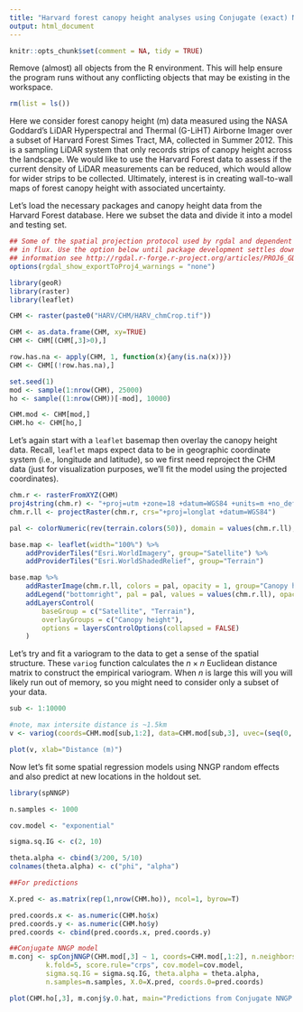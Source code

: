 ```yaml
---
title: "Harvard forest canopy height analyses using Conjugate (exact) NNGP"
output: html_document
---
```


```r
knitr::opts_chunk$set(comment = NA, tidy = TRUE)
```

Remove (almost) all objects from the R environment. This will help ensure the program runs without any conflicting objects that may be existing in the workspace.
```r
rm(list = ls())
```
Here we consider forest canopy height (m) data measured using the NASA Goddard's LiDAR Hyperspectral and Thermal (G-LiHT) Airborne Imager over a subset of Harvard Forest Simes Tract, MA, collected in Summer 2012. This is a sampling LiDAR system that only records strips of canopy height across the landscape. We would like to use the Harvard Forest data to assess if the current density of LiDAR measurements can be reduced, which would allow for wider strips to be collected. Ultimately, interest is in creating wall-to-wall maps of forest canopy height with associated uncertainty.

Let's load the necessary packages and canopy height data from the Harvard Forest database. Here we subset the data and divide it into a model and testing set.
```r
## Some of the spatial projection protocol used by rgdal and dependent packages is
## in flux. Use the option below until package development settles down.  For more
## information see http://rgdal.r-forge.r-project.org/articles/PROJ6_GDAL3.html
options(rgdal_show_exportToProj4_warnings = "none")

library(geoR)
library(raster)
library(leaflet)

CHM <- raster(paste0("HARV/CHM/HARV_chmCrop.tif"))

CHM <- as.data.frame(CHM, xy=TRUE)
CHM <- CHM[(CHM[,3]>0),]

row.has.na <- apply(CHM, 1, function(x){any(is.na(x))})
CHM <- CHM[(!row.has.na),]

set.seed(1)
mod <- sample(1:nrow(CHM), 25000)
ho <- sample((1:nrow(CHM))[-mod], 10000)

CHM.mod <- CHM[mod,]
CHM.ho <- CHM[ho,]
```

Let's again start with a `leaflet` basemap then overlay the canopy height data. Recall, `leaflet` maps expect data to be in geographic coordinate system (i.e., longitude and latitude), so we first need reproject the CHM data (just for visualization purposes, we'll fit the model using the projected coordinates).

```r
chm.r <- rasterFromXYZ(CHM)
proj4string(chm.r) <- "+proj=utm +zone=18 +datum=WGS84 +units=m +no_defs +ellps=WGS84 +towgs84=0,0,0"
chm.r.ll <- projectRaster(chm.r, crs="+proj=longlat +datum=WGS84")

pal <- colorNumeric(rev(terrain.colors(50)), domain = values(chm.r.ll), na.color = "transparent")

base.map <- leaflet(width="100%") %>%
    addProviderTiles("Esri.WorldImagery", group="Satellite") %>%
    addProviderTiles("Esri.WorldShadedRelief", group="Terrain")

base.map %>%
    addRasterImage(chm.r.ll, colors = pal, opacity = 1, group="Canopy height") %>%
    addLegend("bottomright", pal = pal, values = values(chm.r.ll), opacity = 1, title = "<center>Canopy height (m)</center>") %>%
    addLayersControl(
        baseGroup = c("Satellite", "Terrain"),
        overlayGroups = c("Canopy height"),
        options = layersControlOptions(collapsed = FALSE)
    )
```

Let's try and fit a variogram to the data to get a sense of the spatial structure. These `variog` function calculates the $n\times n$ Euclidean distance matrix to construct the empirical variogram. When $n$ is large this will you will likely run out of memory, so you might need to consider only a subset of your data.

```r
sub <- 1:10000

#note, max intersite distance is ~1.5km
v <- variog(coords=CHM.mod[sub,1:2], data=CHM.mod[sub,3], uvec=(seq(0, 500, length=30))) 

plot(v, xlab="Distance (m)")
```

Now let's fit some spatial regression models using NNGP random effects and also predict at new locations in the holdout set.

```r
library(spNNGP)

n.samples <- 1000

cov.model <- "exponential"

sigma.sq.IG <- c(2, 10)

theta.alpha <- cbind(3/200, 5/10)
colnames(theta.alpha) <- c("phi", "alpha")

##For predictions

X.pred <- as.matrix(rep(1,nrow(CHM.ho)), ncol=1, byrow=T)

pred.coords.x <- as.numeric(CHM.ho$x)
pred.coords.y <- as.numeric(CHM.ho$y)
pred.coords <- cbind(pred.coords.x, pred.coords.y)

##Conjugate NNGP model 
m.conj <- spConjNNGP(CHM.mod[,3] ~ 1, coords=CHM.mod[,1:2], n.neighbors=10,
		 k.fold=5, score.rule="crps", cov.model=cov.model, 
		 sigma.sq.IG = sigma.sq.IG, theta.alpha = theta.alpha, 
		 n.samples=n.samples, X.0=X.pred, coords.0=pred.coords)

plot(CHM.ho[,3], m.conj$y.0.hat, main="Predictions from Conjugate NNGP model", xlab="True canopy height", ylab="Posterior predictive distribution mean")

```

